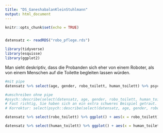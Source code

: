 ```yaml
---
title: "DS_GaneshabalanKleinStuhlmann"
output: html_document
---
```


```r
knitr::opts_chunk$set(echo = TRUE)


datensatz <- readRDS("robo_pflege.rds")

library(tidyverse)
library(esquisse)
library(ggplot2)


```

Man sieht deskriptiv, dass die Probanden sich eher von einem Roboter, als von einem Menschen auf die Toilette begleiten lassen würden.
```r
#mit pipe
datensatz %>% select(age, gender, robo_toilett, human_toilett) %>% psych::describe() %>% select( vars, mean, sd, median, min, max)

#umschreiben ohne pipe
#psych::describe(select(datensatz, age, gender, robo_toilett, human_toilett))
# Fast richtig, Sie haben sich an ein extra schweres Beispiel getraut. In Zeile 19 pipen Sie aber nochmal. 
# Korrektur: select(psych::describe(select(datensatz, age, gender, robo_toilett, human_toilett)),vars, mean, sd, median, min, max) 

datensatz %>% select(robo_toilett) %>% ggplot() + aes(x = robo_toilett) + geom_histogram(bins = 30, fill="purple")

datensatz %>% select(human_toilett) %>% ggplot() + aes(x = human_toilett) + geom_histogram(bins = 30, fill="yellow")











```

